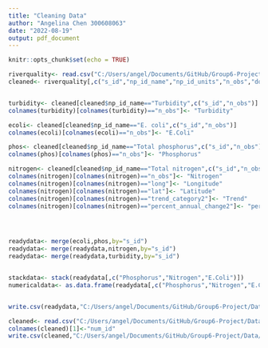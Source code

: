 ---
title: "Cleaning Data"
author: "Angelina Chen 300608063"
date: "2022-08-19"
output: pdf_document
---

```{r setup, include=FALSE}
knitr::opts_chunk$set(echo = TRUE)
```


```{r echo=FALSE}
riverquality<- read.csv("C:/Users/angel/Documents/GitHub/Group6-Project/Data/river-water-quality-trends-20082017-19982017-and-19902017.csv")
cleaned<- riverquality[,c("s_id","np_id_name","np_id_units","n_obs","dominant_landcover","long","lat","trend_category2","percent_annual_change2")]


turbidity<- cleaned[cleaned$np_id_name=="Turbidity",c("s_id","n_obs")]
colnames(turbidity)[colnames(turbidity)=="n_obs"]<- "Turbidity"

ecoli<- cleaned[cleaned$np_id_name=="E. coli",c("s_id","n_obs")]
colnames(ecoli)[colnames(ecoli)=="n_obs"]<- "E.Coli"

phos<- cleaned[cleaned$np_id_name=="Total phosphorus",c("s_id","n_obs")]
colnames(phos)[colnames(phos)=="n_obs"]<- "Phosphorus"

nitrogen<- cleaned[cleaned$np_id_name=="Total nitrogen",c("s_id","n_obs","dominant_landcover","long","lat","trend_category2","percent_annual_change2")]
colnames(nitrogen)[colnames(nitrogen)=="n_obs"]<- "Nitrogen"
colnames(nitrogen)[colnames(nitrogen)=="long"]<- "Longitude"
colnames(nitrogen)[colnames(nitrogen)=="lat"]<- "Latitude"
colnames(nitrogen)[colnames(nitrogen)=="trend_category2"]<- "Trend"
colnames(nitrogen)[colnames(nitrogen)=="percent_annual_change2"]<- "percent_annual_change"




readydata<- merge(ecoli,phos,by="s_id")
readydata<- merge(readydata,nitrogen,by="s_id")
readydata<- merge(readydata,turbidity,by="s_id")


stackdata<- stack(readydata[,c("Phosphorus","Nitrogen","E.Coli")])
numericaldata<- as.data.frame(readydata[,c("Phosphorus","Nitrogen","E.Coli")])


write.csv(readydata,"C:/Users/angel/Documents/GitHub/Group6-Project/Data/transition.csv")

cleaned<- read.csv("C:/Users/angel/Documents/GitHub/Group6-Project/Data/transition.csv")
colnames(cleaned)[1]<-"num_id"
write.csv(cleaned,"C:/Users/angel/Documents/GitHub/Group6-Project/Data/cleaned.csv")

```
